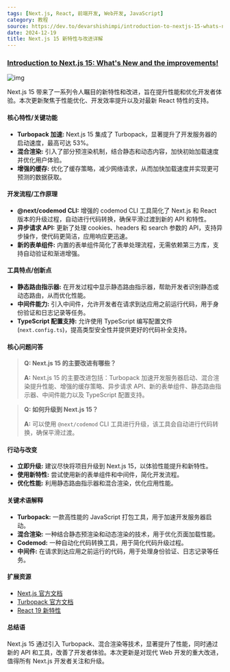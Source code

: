 ```yaml
---
tags: [Next.js, React, 前端开发, Web开发, JavaScript]
category: 教程
source: https://dev.to/devarshishimpi/introduction-to-nextjs-15-whats-new-and-the-improvements-1eob
date: 2024-12-19
title: Next.js 15 新特性与改进详解
---
```


### [Introduction to Next.js 15: What's New and the improvements!](https://dev.to/devarshishimpi/introduction-to-nextjs-15-whats-new-and-the-improvements-1eob)

![img](https://img.mengpeng.tech/i/2024/12/19/6763b1d2d594e.webp)

Next.js 15 带来了一系列令人瞩目的新特性和改进，旨在提升性能和优化开发者体验。本次更新聚焦于性能优化、开发效率提升以及对最新 React 特性的支持。

#### 核心特性/关键功能

-   **Turbopack 加速:** Next.js 15 集成了 Turbopack，显著提升了开发服务器的启动速度，最高可达 53%。
-   **混合渲染:** 引入了部分预渲染机制，结合静态和动态内容，加快初始加载速度并优化用户体验。
-   **增强的缓存:** 优化了缓存策略，减少网络请求，从而加快加载速度并实现更可预测的数据获取。

#### 开发流程/工作原理

-   **@next/codemod CLI:** 增强的 codemod CLI 工具简化了 Next.js 和 React 版本的升级过程，自动进行代码转换，确保平滑过渡到新的 API 和特性。
-   **异步请求 API:** 更新了处理 cookies、headers 和 search 参数的 API，支持异步操作，使代码更简洁，应用响应更迅速。
-   **新的表单组件:** 内置的表单组件简化了表单处理流程，无需依赖第三方库，支持自动验证和渐进增强。

#### 工具特点/创新点

-   **静态路由指示器:** 在开发过程中显示静态路由指示器，帮助开发者识别静态或动态路由，从而优化性能。
-   **中间件能力:** 引入中间件，允许开发者在请求到达应用之前运行代码，用于身份验证和日志记录等任务。
-   **TypeScript 配置支持:** 允许使用 TypeScript 编写配置文件 (`next.config.ts`)，提高类型安全性并提供更好的代码补全支持。

#### 核心问题问答

> **Q: Next.js 15 的主要改进有哪些？**
>
> **A:** Next.js 15 的主要改进包括：Turbopack 加速开发服务器启动、混合渲染提升性能、增强的缓存策略、异步请求 API、新的表单组件、静态路由指示器、中间件能力以及 TypeScript 配置支持。

> **Q: 如何升级到 Next.js 15？**
>
> **A:** 可以使用 `@next/codemod` CLI 工具进行升级，该工具会自动进行代码转换，确保平滑过渡。

#### 行动与改变

-   **立即升级:** 建议尽快将项目升级到 Next.js 15，以体验性能提升和新特性。
-   **使用新特性:** 尝试使用新的表单组件和中间件，简化开发流程。
-   **优化性能:** 利用静态路由指示器和混合渲染，优化应用性能。

#### 关键术语解释

-   **Turbopack:** 一款高性能的 JavaScript 打包工具，用于加速开发服务器启动。
-   **混合渲染:** 一种结合静态预渲染和动态渲染的技术，用于优化页面加载性能。
-   **Codemod:** 一种自动化代码转换工具，用于简化代码升级过程。
-   **中间件:** 在请求到达应用之前运行的代码，用于处理身份验证、日志记录等任务。

#### 扩展资源

-   [Next.js 官方文档](https://nextjs.org/docs)
-   [Turbopack 官方文档](https://turbo.build/pack)
-   [React 19 新特性](https://react.dev/blog/2024/04/25/react-19)

#### 总结语

Next.js 15 通过引入 Turbopack、混合渲染等技术，显著提升了性能，同时通过新的 API 和工具，改善了开发者体验。本次更新是对现代 Web 开发的重大改进，值得所有 Next.js 开发者关注和升级。
